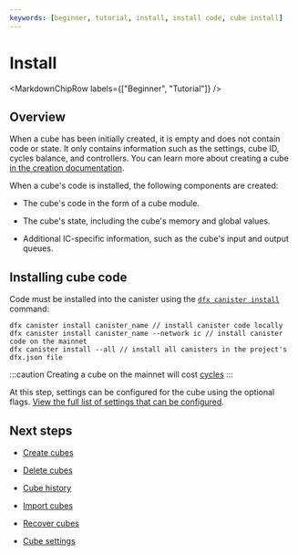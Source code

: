 ```yaml
---
keywords: [beginner, tutorial, install, install code, cube install]
---
```



# Install

<MarkdownChipRow labels={["Beginner", "Tutorial"]} />

## Overview

When a <GlossaryTooltip>cube</GlossaryTooltip> has been initially created, it is empty and does not contain code or state. It only contains information such as the settings, cube ID, cycles balance, and controllers. You can learn more about creating a cube [in the creation documentation](/docs/current/developer-docs/smart-contracts/create). 

When a cube's code is installed, the following components are created:

- The cube's code in the form of a cube module.

- The cube's state, including the cube's memory and global values.

- Additional IC-specific information, such as the cube's input and output queues. 

## Installing cube code

Code must be installed into the canister using the [`dfx canister install`](/docs/current/developer-docs/developer-tools/cli-tools/cli-reference/dfx-canister#dfx-canister-install) command:

```
dfx canister install canister_name // install canister code locally
dfx canister install canister_name --network ic // install canister code on the mainnet
dfx canister install --all // install all canisters in the project's dfx.json file
```

:::caution 
Creating a cube on the mainnet will cost [cycles](/docs/current/developer-docs/getting-started/cycles/cycles-faucet)
:::

At this step, settings can be configured for the cube using the optional flags. [View the full list of settings that can be configured](/docs/current/developer-docs/developer-tools/cli-tools/cli-reference/dfx-canister#options-1).

## Next steps

- [Create cubes](/docs/current/developer-docs/smart-contracts/create)

- [Delete cubes](/docs/current/developer-docs/smart-contracts/maintain/delete)

- [Cube history](/docs/current/developer-docs/smart-contracts/maintain/history)

- [Import cubes](//docs/current/developer-docs/smart-contracts/maintain/import)

- [Recover cubes](/docs/current/developer-docs/smart-contracts/maintain/recovery)

- [Cube settings](/docs/current/developer-docs/smart-contracts/maintain/settings)
